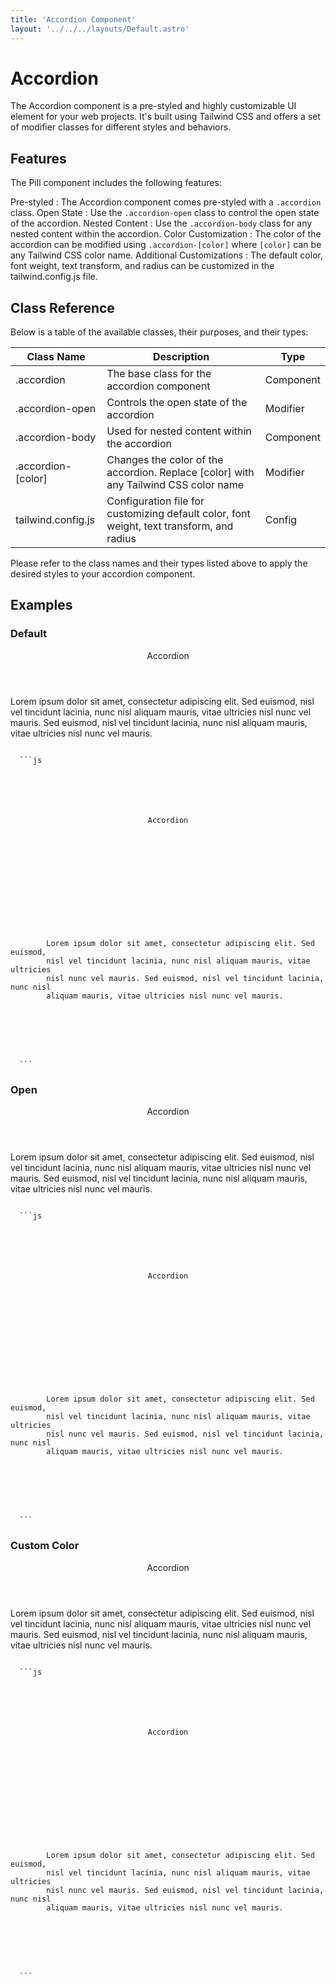 ```yaml
---
title: 'Accordion Component'
layout: '../../../layouts/Default.astro'
---
```




# Accordion

The Accordion component is a pre-styled and highly customizable UI element for your web projects. It's built using Tailwind CSS and offers a set of modifier classes for different styles and behaviors.

## Features

The Pill component includes the following features:

Pre-styled : The Accordion component comes pre-styled with a `.accordion` class.
Open State : Use the `.accordion-open` class to control the open state of the accordion.
Nested Content : Use the `.accordion-body` class for any nested content within the accordion.
Color Customization : The color of the accordion can be modified using `.accordion-[color]` where `[color]` can be any Tailwind CSS color name.
Additional Customizations : The default color, font weight, text transform, and radius can be customized in the tailwind.config.js file.

## Class Reference

Below is a table of the available classes, their purposes, and their types:

| Class Name         | Description                                                                               | Type      |
| ------------------ | ----------------------------------------------------------------------------------------- | --------- |
| .accordion         | The base class for the accordion component                                                | Component |
| .accordion-open    | Controls the open state of the accordion                                                  | Modifier  |
| .accordion-body    | Used for nested content within the accordion                                              | Component |
| .accordion-[color] | Changes the color of the accordion. Replace [color] with any Tailwind CSS color name      | Modifier  |
| tailwind.config.js | Configuration file for customizing default color, font weight, text transform, and radius | Config    |

Please refer to the class names and their types listed above to apply the desired styles to your accordion component.

## Examples

### Default

<Preview>
  <div class='accordion'>
    <header>
      <p>Accordion</p>
      <IconChevronDown />
    </header>
    <div class='accordion-body'>
      <p>
        Lorem ipsum dolor sit amet, consectetur adipiscing elit. Sed euismod,
        nisl vel tincidunt lacinia, nunc nisl aliquam mauris, vitae ultricies
        nisl nunc vel mauris. Sed euismod, nisl vel tincidunt lacinia, nunc nisl
        aliquam mauris, vitae ultricies nisl nunc vel mauris.
      </p>
    </div>
  </div>
</Preview>
<Code>
  ```js
  <div class='accordion'>
    <header>
      <p>Accordion</p>
      <IconChevronDown />
    </header>
    <div class='accordion-body'>
      <p>
        Lorem ipsum dolor sit amet, consectetur adipiscing elit. Sed euismod,
        nisl vel tincidunt lacinia, nunc nisl aliquam mauris, vitae ultricies
        nisl nunc vel mauris. Sed euismod, nisl vel tincidunt lacinia, nunc nisl
        aliquam mauris, vitae ultricies nisl nunc vel mauris.
      </p>
    </div>
  </div>
  ```
</Code>

### Open

<Preview>
  <div class='accordion accordion-open'>
    <header>
      <p>Accordion</p>
      <IconChevronDown />
    </header>
    <div class='accordion-body'>
      <p>
        Lorem ipsum dolor sit amet, consectetur adipiscing elit. Sed euismod,
        nisl vel tincidunt lacinia, nunc nisl aliquam mauris, vitae ultricies
        nisl nunc vel mauris. Sed euismod, nisl vel tincidunt lacinia, nunc nisl
        aliquam mauris, vitae ultricies nisl nunc vel mauris.
      </p>
    </div>
  </div>
</Preview>
<Code>
  ```js
  <div class='accordion accordion-open'>
    <header>
      <p>Accordion</p>
      <IconChevronDown />
    </header>
    <div class='accordion-body'>
      <p>
        Lorem ipsum dolor sit amet, consectetur adipiscing elit. Sed euismod,
        nisl vel tincidunt lacinia, nunc nisl aliquam mauris, vitae ultricies
        nisl nunc vel mauris. Sed euismod, nisl vel tincidunt lacinia, nunc nisl
        aliquam mauris, vitae ultricies nisl nunc vel mauris.
      </p>
    </div>
  </div>
  ```
</Code>

### Custom Color

<Preview>
  <div class='accordion accordion-red accordion-open'>
    <header>
      <p>Accordion</p>
      <IconChevronDown />
    </header>
    <div class='accordion-body'>
      <p>
        Lorem ipsum dolor sit amet, consectetur adipiscing elit. Sed euismod,
        nisl vel tincidunt lacinia, nunc nisl aliquam mauris, vitae ultricies
        nisl nunc vel mauris. Sed euismod, nisl vel tincidunt lacinia, nunc nisl
        aliquam mauris, vitae ultricies nisl nunc vel mauris.
      </p>
    </div>
  </div>
</Preview>
<Code>
  ```js
  <div class='accordion accordion-red accordion-open'>
    <header>
      <p>Accordion</p>
      <IconChevronDown />
    </header>
    <div class='accordion-body'>
      <p>
        Lorem ipsum dolor sit amet, consectetur adipiscing elit. Sed euismod,
        nisl vel tincidunt lacinia, nunc nisl aliquam mauris, vitae ultricies
        nisl nunc vel mauris. Sed euismod, nisl vel tincidunt lacinia, nunc nisl
        aliquam mauris, vitae ultricies nisl nunc vel mauris.
      </p>
    </div>
  </div>
  ```
</Code>
